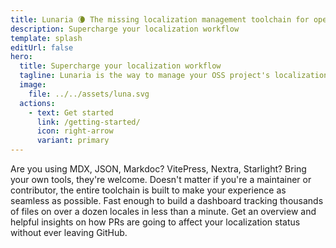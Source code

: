 ```yaml
---
title: Lunaria 🌘 The missing localization management toolchain for open-source projects
description: Supercharge your localization workflow
template: splash
editUrl: false
hero:
  title: Supercharge your localization workflow
  tagline: Lunaria is the way to manage your OSS project's localization. Great for maintainers. Even better for contributors.
  image:
    file: ../../assets/luna.svg
  actions:
    - text: Get started
      link: /getting-started/
      icon: right-arrow
      variant: primary
---
```



<CardGrid stagger>
	<Card title="Your content, your framework" icon="document">
		Are you using MDX, JSON, Markdoc? VitePress, Nextra, Starlight? Bring your
		own tools, they're welcome.
	</Card>
	<Card title="For everyone involved" icon="open-book">
		Doesn't matter if you're a maintainer or contributor, the entire toolchain
		is built to make your experience as seamless as possible.
	</Card>
	<Card title="Really, really fast" icon="rocket">
		Fast enough to build a dashboard tracking thousands of files on over a dozen
		locales in less than a minute.
	</Card>
	<Card title="Integrated with GitHub" icon="github">
		Get an overview and helpful insights on how PRs are going to affect your
		localization status without ever leaving GitHub.
	</Card>
</CardGrid>
